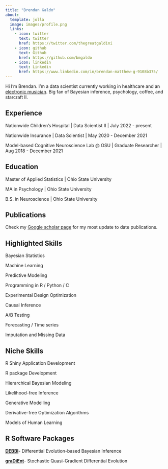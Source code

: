 ```yaml
---
title: "Brendan Galdo"
about:
  template: jolla
  image: images/profile.png
  links:
    - icon: twitter
      text: twitter
      href: https://twitter.com/thegreatgaldini
    - icon: github
      text: Github
      href: https://github.com/bmgaldo
    - icon: linkedin
      text: Linkedin
      href: https://www.linkedin.com/in/brendan-matthew-g-9108b375/
---
```


Hi I'm Brendan. I'm a data scientist currently working in healthcare and an [electronic musician](https://mrfijiwiji.com). Big fan of Bayesian inference, psychology, coffee, and starcraft II.

## Experience

Nationwide Children's Hospital \| Data Scientist II \| July 2022 - present

Nationwide Insurance \| Data Scientist \| May 2020 - December 2021

Model-based Cognitive Neuroscience Lab @ OSU \| Graduate Researcher \| Aug 2018 - December 2021

## Education

Master of Applied Statistics \| Ohio State University

MA in Psychology \| Ohio State University

B.S. in Neuroscience \| Ohio State University

## Publications

Check my [Google scholar page](https://scholar.google.com/citations?user=-JLmY3sAAAAJ&hl=en&oi=ao) for my most update to date publications.

## Highlighted Skills

Bayesian Statistics

Machine Learning

Predictive Modeling

Programming in R / Python / C

Experimental Design Optimization

Causal Inference

A/B Testing

Forecasting / Time series

Imputation and Missing Data

## Niche Skills

R Shiny Application Development

R package Development

Hierarchical Bayesian Modeling

Likelihood-free Inference

Generative Modelling

Derivative-free Optimization Algorithms

Models of Human Learning

## R Software Packages

[**DEBBI**](https://cran.r-project.org/web/packages/DEBBI/index.html)- Differential Evolution-based Bayesian Inference

[**graDiEnt**](https://cran.r-project.org/web/packages/graDiEnt/index.html)- Stochastic Quasi-Gradient Differential Evolution
